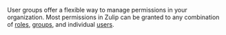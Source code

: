 User groups offer a flexible way to manage permissions in your organization.
Most permissions in Zulip can be granted to any combination of
[roles](/help/user-roles), [groups](/help/user-groups), and
individual [users](/help/introduction-to-users).
